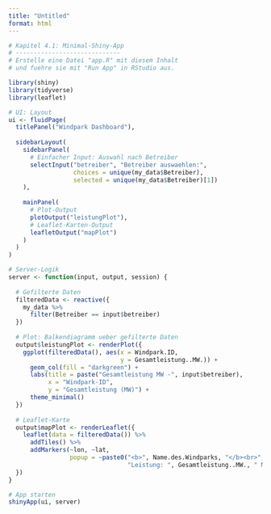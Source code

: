 ```yaml
---
title: "Untitled"
format: html
---
```


```r
# Kapitel 4.1: Minimal-Shiny-App
# -----------------------------
# Erstelle eine Datei "app.R" mit diesem Inhalt
# und fuehre sie mit "Run App" in RStudio aus.

library(shiny)
library(tidyverse)
library(leaflet)

# UI: Layout
ui <- fluidPage(
  titlePanel("Windpark Dashboard"),
  
  sidebarLayout(
    sidebarPanel(
      # Einfacher Input: Auswahl nach Betreiber
      selectInput("betreiber", "Betreiber auswaehlen:",
                  choices = unique(my_data$Betreiber),
                  selected = unique(my_data$Betreiber)[1])
    ),
    
    mainPanel(
      # Plot-Output
      plotOutput("leistungPlot"),
      # Leaflet-Karten-Output
      leafletOutput("mapPlot")
    )
  )
)

# Server-Logik
server <- function(input, output, session) {
  
  # Gefilterte Daten
  filteredData <- reactive({
    my_data %>% 
      filter(Betreiber == input$betreiber)
  })
  
  # Plot: Balkendiagramm ueber gefilterte Daten
  output$leistungPlot <- renderPlot({
    ggplot(filteredData(), aes(x = Windpark.ID,
                               y = Gesamtleistung..MW.)) +
      geom_col(fill = "darkgreen") +
      labs(title = paste("Gesamtleistung MW -", input$betreiber),
           x = "Windpark-ID",
           y = "Gesamtleistung (MW)") +
      theme_minimal()
  })
  
  # Leaflet-Karte
  output$mapPlot <- renderLeaflet({
    leaflet(data = filteredData()) %>%
      addTiles() %>%
      addMarkers(~lon, ~lat,
                 popup = ~paste0("<b>", Name.des.Windparks, "</b><br>",
                                 "Leistung: ", Gesamtleistung..MW., " MW"))
  })
}

# App starten
shinyApp(ui, server)

```

